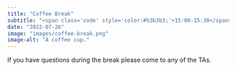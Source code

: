 ---
title: "Coffee Break"
subtitle: "<span class='code' style='color:#b3b3b3;'>15:00-15:30</span>"
date: "2022-07-26"
image: "images/coffee-break.png"
image-alt: "A coffee cup."
---

If you have questions during the break please come to any of the TAs.
